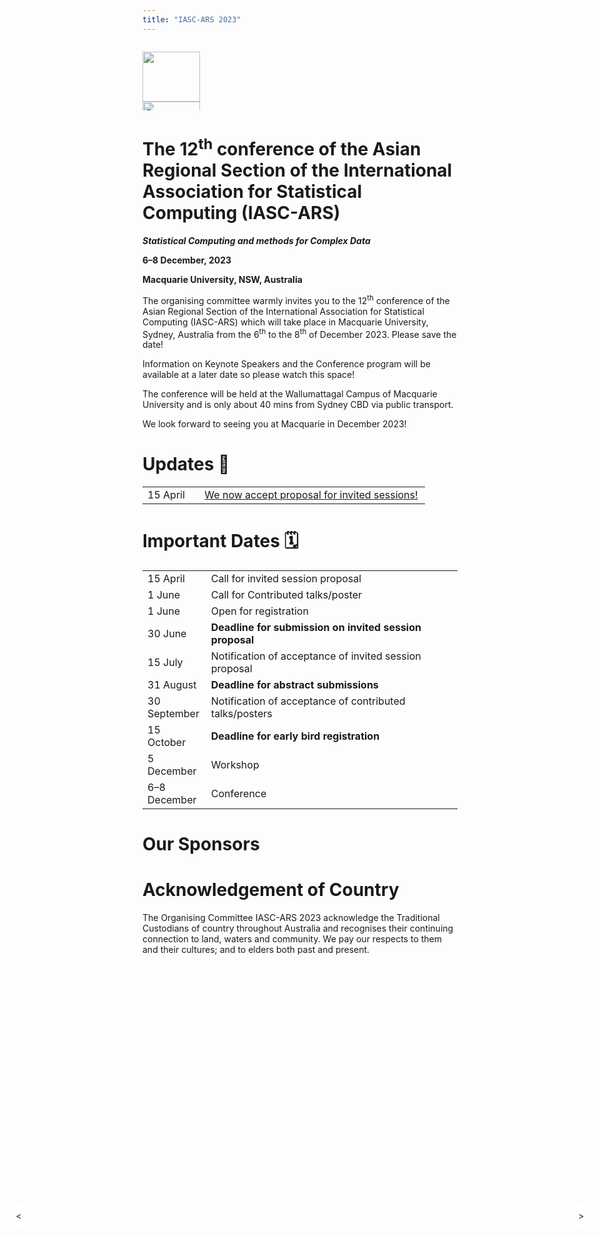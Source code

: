 ```yaml
---
title: "IASC-ARS 2023"
---
```


```{=html}
<style>
  .photo-scroll {
    display: flex;
    overflow-x: scroll;
    scroll-snap-type: x mandatory;
    -webkit-overflow-scrolling: touch;
  }

  .photo-scroll img {
    width: 100%;
    scroll-snap-align: start;
    object-fit: cover;
    cursor: pointer;
  }

  .scroll-button {
    position: fixed;
    z-index: 1;
    top: 50%;
    transform: translateY(-50%);
    width: 40px;
    height: 40px;
    background-color: rgba(255, 255, 255, 0.7);
    border-radius: 50%;
    text-align: center;
    line-height: 40px;
    cursor: pointer;
    transition: background-color 0.2s;
  }

  .scroll-button:hover {
    background-color: rgba(255, 255, 255, 0.9);
  }

  .scroll-button-left {
    left: 10px;
  }

  .scroll-button-right {
    right: 10px;
  }
</style>
```

::: photo-scroll
<img src="Locations-landing-campus_aerial-view.jpg"/> 
<img src="Mquarie.JPG"/> 
<img src="1cc-courtyard-view-900x600.jpg"/>
<img src="28322105350_2df14517d9_o.jpg"/>
:::

<div class="scroll-button scroll-button-left" onclick="scrollLeft()">&lt;</div>
<div class="scroll-button scroll-button-right" onclick="scrollRight()">&gt;</div>


```{=html}


<script>
  const photoScroll = document.querySelector(".photo-scroll");

  function scrollLeft() {
    photoScroll.scrollBy({
      left: -photoScroll.clientWidth,
      behavior: "smooth"
    });
  }

  function scrollRight() {
    photoScroll.scrollBy({
      left: photoScroll.clientWidth,
      behavior: "smooth"
    });
  }
</script>
```

# The 12<sup>th</sup> conference of the Asian Regional Section of the International Association for Statistical Computing (IASC-ARS)

***Statistical Computing and methods for Complex Data***

**6--8 December, 2023**

**Macquarie University, NSW, Australia**

The organising committee warmly invites you to the 12<sup>th</sup> conference of the Asian Regional Section of the International Association for Statistical Computing (IASC-ARS) which will take place in Macquarie University, Sydney, Australia from the 6<sup>th</sup> to the 8<sup>th</sup> of December 2023. Please save the date!

Information on Keynote Speakers and the Conference program will be available at a later date so please watch this space!

The conference will be held at the Wallumattagal Campus of Macquarie University and is only about 40 mins from Sydney CBD via public transport.

We look forward to seeing you at Macquarie in December 2023!

# Updates 🚨

|               |                                                         |
|---------------|---------------------------------------------------------|
| 15 April      | [We now accept proposal for invited sessions!](abstract.qmd# 📣 Call for Invited Session Proposal)            |

# Important Dates 🗓️

|               |                                                         |
|---------------|---------------------------------------------------------|
| 15 April      | Call for invited session proposal                       |
| 1 June        | Call for Contributed talks/poster                       |
| 1 June        | Open for registration                                   |
| 30 June       | **Deadline for submission on invited session proposal** |
| 15 July       | Notification of acceptance of invited session proposal  |
| 31 August     | **Deadline for abstract submissions**                   |
| 30 September  | Notification of acceptance of contributed talks/posters |
| 15 October    | **Deadline for early bird registration**                |
| 5 December    | Workshop                                                |
| 6--8 December | Conference                                              |

# Our Sponsors

# Acknowledgement of Country

The Organising Committee IASC-ARS 2023 acknowledge the Traditional Custodians of country throughout Australia and recognises their continuing connection to land, waters and community. We pay our respects to them and their cultures; and to elders both past and present.
